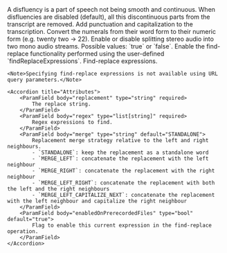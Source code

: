 <ParamField query="disfluencies" type="bool" default="false">
    A disfluency is a part of speech not being smooth and continuous.
    When disfluencies are disabled (default), all this discontinuous parts from the transcript are removed.
</ParamField>

<ParamField query="punctuationCapitalization" type="bool" default="true">
    Add punctuation and capitalization to the transcription.
</ParamField>

<ParamField query="numeralsConversion" type="bool" default="true">
    Convert the numerals from their word form to their numeric form (e.g. twenty two -> 22).
</ParamField>

<ParamField query="splitStereo" type="bool" default="false">
    Enable or disable splitting stereo audio into two mono audio streams. Possible values: `true` or `false`.
</ParamField>

<ParamField query="findReplace" type="bool" default="true">
    Enable the find-replace functionality performed using the user-defined `findReplaceExpressions`.
</ParamField>

<ParamField query="findReplaceExpressions" type="list[object]" default="null">
    Find-replace expressions.

    <Note>Specifying find-replace expressions is not available using URL query parameters.</Note>

    <Accordion title="Attributes">
        <ParamField body="replacement" type="string" required>
            The replace string.
        </ParamField>
        <ParamField body="regex" type="list[string]" required>
            Regex expressions to find.
        </ParamField>
        <ParamField body="merge" type="string" default="STANDALONE">
            Replacement merge strategy relative to the left and right neighbours.
            - `STANDALONE`: keep the replacement as a standalone word
            - `MERGE_LEFT`: concatenate the replacement with the left neighbour
            - `MERGE_RIGHT`: concatenate the replacement with the right neighbour
            - `MERGE_LEFT_RIGHT`: concatenate the replacement with both the left and the right neighbours
            - `MERGE_LEFT_CAPITALIZE_NEXT`: concatenate the replacement with the left neighbour and capitalize the right neighbour
        </ParamField>
        <ParamField body="enabledOnPrerecordedFiles" type="bool" default="true">
            Flag to enable this current expression in the find-replace operation.
        </ParamField>
    </Accordion>
</ParamField>

